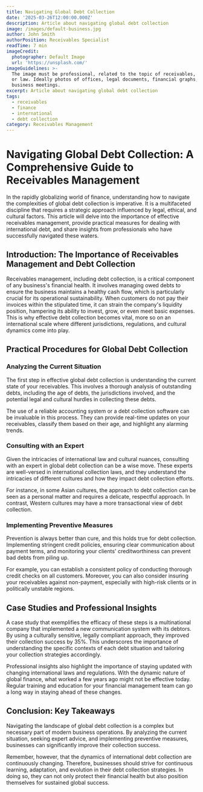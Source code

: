 ```yaml
---
title: Navigating Global Debt Collection
date: '2025-03-26T12:00:00.000Z'
description: Article about navigating global debt collection
image: /images/default-business.jpg
author: John Smith
authorPosition: Receivables Specialist
readTime: 7 min
imageCredit:
  photographer: Default Image
  url: 'https://unsplash.com/'
imageGuidelines: >-
  The image must be professional, related to the topic of receivables, finance,
  or law. Ideally photos of offices, legal documents, financial graphs, or
  business meetings.
excerpt: Article about navigating global debt collection
tags:
  - receivables
  - finance
  - international
  - debt collection
category: Receivables Management
---
```

# Navigating Global Debt Collection: A Comprehensive Guide to Receivables Management

In the rapidly globalizing world of finance, understanding how to navigate the complexities of global debt collection is imperative. It is a multifaceted discipline that requires a strategic approach influenced by legal, ethical, and cultural factors. This article will delve into the importance of effective receivables management, provide practical measures for dealing with international debt, and share insights from professionals who have successfully navigated these waters. 

## Introduction: The Importance of Receivables Management and Debt Collection 

Receivables management, including debt collection, is a critical component of any business's financial health. It involves managing owed debts to ensure the business maintains a healthy cash flow, which is particularly crucial for its operational sustainability. When customers do not pay their invoices within the stipulated time, it can strain the company's liquidity position, hampering its ability to invest, grow, or even meet basic expenses. This is why effective debt collection becomes vital, more so on an international scale where different jurisdictions, regulations, and cultural dynamics come into play. 

## Practical Procedures for Global Debt Collection

### Analyzing the Current Situation

The first step in effective global debt collection is understanding the current state of your receivables. This involves a thorough analysis of outstanding debts, including the age of debts, the jurisdictions involved, and the potential legal and cultural hurdles in collecting these debts. 

The use of a reliable accounting system or a debt collection software can be invaluable in this process. They can provide real-time updates on your receivables, classify them based on their age, and highlight any alarming trends. 

### Consulting with an Expert

Given the intricacies of international law and cultural nuances, consulting with an expert in global debt collection can be a wise move. These experts are well-versed in international collection laws, and they understand the intricacies of different cultures and how they impact debt collection efforts. 

For instance, in some Asian cultures, the approach to debt collection can be seen as a personal matter and requires a delicate, respectful approach. In contrast, Western cultures may have a more transactional view of debt collection. 

### Implementing Preventive Measures

Prevention is always better than cure, and this holds true for debt collection. Implementing stringent credit policies, ensuring clear communication about payment terms, and monitoring your clients' creditworthiness can prevent bad debts from piling up. 

For example, you can establish a consistent policy of conducting thorough credit checks on all customers. Moreover, you can also consider insuring your receivables against non-payment, especially with high-risk clients or in politically unstable regions.

## Case Studies and Professional Insights

A case study that exemplifies the efficacy of these steps is a multinational company that implemented a new communication system with its debtors. By using a culturally sensitive, legally compliant approach, they improved their collection success by 35%. This underscores the importance of understanding the specific contexts of each debt situation and tailoring your collection strategies accordingly. 

Professional insights also highlight the importance of staying updated with changing international laws and regulations. With the dynamic nature of global finance, what worked a few years ago might not be effective today. Regular training and education for your financial management team can go a long way in staying ahead of these changes. 

## Conclusion: Key Takeaways

Navigating the landscape of global debt collection is a complex but necessary part of modern business operations. By analyzing the current situation, seeking expert advice, and implementing preventive measures, businesses can significantly improve their collection success. 

Remember, however, that the dynamics of international debt collection are continuously changing. Therefore, businesses should strive for continuous learning, adaptation, and evolution in their debt collection strategies. In doing so, they can not only protect their financial health but also position themselves for sustained global success.
